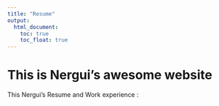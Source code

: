 ```yaml
---
title: "Resume"
output: 
  html_document:
    toc: true
    toc_float: true
---
```


# This is Nergui's awesome website

This Nergui's Resume and Work experience : 

